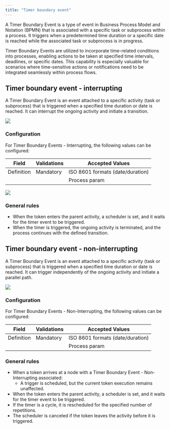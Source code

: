 ```yaml
---
title: "Timer boundary event"
---
```


A Timer Boundary Event is a type of event in Business Process Model and Notation (BPMN) that is associated with a specific task or subprocess within a process. It triggers when a predetermined time duration or a specific date is reached while the associated task or subprocess is in progress.

Timer Boundary Events are utilized to incorporate time-related conditions into processes, enabling actions to be taken at specified time intervals, deadlines, or specific dates. This capability is especially valuable for scenarios where time-sensitive actions or notifications need to be integrated seamlessly within process flows.


## Timer boundary event - interrupting

A Timer Boundary Event is an event attached to a specific activity (task or subprocess) that is triggered when a specified time duration or date is reached. It can interrupt the ongoing activity and initiate a transition.

<Frame>

![](https://s3.eu-west-1.amazonaws.com/docx.flowx.ai/3.5/timer_boundary_event_interrupting.svg#center)

</Frame>

### Configuration

For Timer Boundary Events - Interrupting, the following values can be configured:

| Field      | Validations | Accepted Values                  |
| ---------- | ----------- | -------------------------------- |
| Definition | Mandatory   | ISO 8601 formats (date/duration) |
|            |             | Process param                    |

![](https://s3.eu-west-1.amazonaws.com/docx.flowx.ai/release34/intermediate_timer_event.png)

### General rules

* When the token enters the parent activity, a scheduler is set, and it waits for the timer event to be triggered.
* When the timer is triggered, the ongoing activity is terminated, and the process continues with the defined transition.

## Timer boundary event - non-interrupting

A Timer Boundary Event is an event attached to a specific activity (task or subprocess) that is triggered when a specified time duration or date is reached. It can trigger independently of the ongoing activity and initiate a parallel path.

<Frame>

![](https://s3.eu-west-1.amazonaws.com/docx.flowx.ai/3.5/timer_boundary_event_non_interrupting.svg#center)

</Frame>

### Configuration

For Timer Boundary Events - Non-Interrupting, the following values can be configured:

| Field      | Validations | Accepted Values                  |
| ---------- | ----------- | -------------------------------- |
| Definition | Mandatory   | ISO 8601 formats (date/duration) |
|            |             | Process param                    |

### General rules

* When a token arrives at a node with a Timer Boundary Event - Non-Interrupting associated:
    * A trigger is scheduled, but the current token execution remains unaffected.
* When the token enters the parent activity, a scheduler is set, and it waits for the timer event to be triggered.
* If the timer is a cycle, it is rescheduled for the specified number of repetitions.
* The scheduler is canceled if the token leaves the activity before it is triggered.